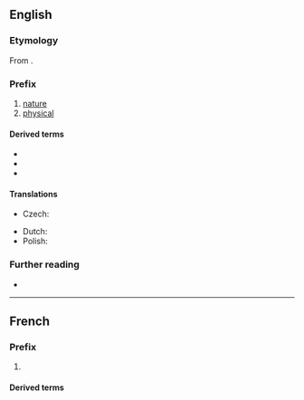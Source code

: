 {{also|physio}}

==English==

===Etymology===
{{root|en|ine-pro|*bʰuH-}}
From {{etyl|grc|en}} {{m|grc|φύσις||nature}}.

===Prefix===
{{en-prefix}}

# [[nature]]
# [[physical]]

====Derived terms====
* {{l|en|physiognomy}}
* {{l|en|physiography}}
* {{l|en|physiotherapy}}

====Translations====
{{trans-top}}
* Czech: {{t|cs|fyzio-}}
{{trans-mid}}
* Dutch: {{t+|nl|fysio-}}
* Polish: {{t|pl|fizjo-}}
{{trans-bottom}}

===Further reading===
* {{R:OneLook}}

----

==French==

===Prefix===
{{head|fr|prefix}}

# {{l|en|physio-}}

====Derived terms====
{{prefixsee|fr}}
